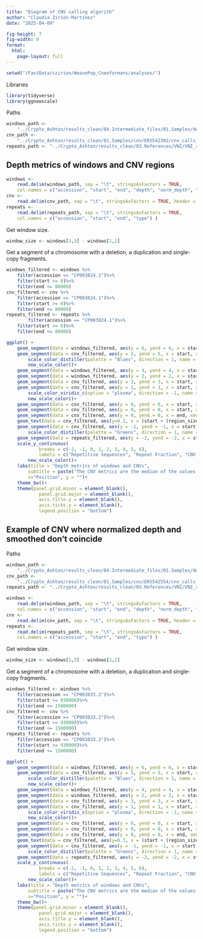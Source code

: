 ```yaml
---
title: "Diagram of CNV calling algorith"
author: "Claudia Zirión-Martínez"
date: "2025-04-09"

fig-height: 7
fig-width: 9
format: 
  html:
    page-layout: full
---
```


```r
setwd("/FastData/czirion/WeavePop_Cneoformans/analyses/")
```
Libraries
```r
library(tidyverse)
library(ggnewscale)
```
Paths
```r
windows_path <- 
    "../Crypto_Ashton/results_clean/04.Intermediate_files/01.Samples/depth_quality/ERS542302/depth_by_windows.tsv"
cnv_path <- 
    "../Crypto_Ashton/results_clean/01.Samples/cnv/ERS542302/cnv_calls.tsv"
repeats_path <- "../Crypto_Ashton/results_clean/03.References/VNI/VNI_repeats.bed"
```

## Depth metrics of windows and CNV regions
```r
windows <- 
    read.delim(windows_path, sep = "\t", stringsAsFactors = TRUE,
    col.names = c("accession", "start", "end", "depth", "norm_depth", "smooth_norm_depth"))
cnv <- 
    read.delim(cnv_path, sep = "\t", stringsAsFactors = TRUE, header = TRUE)
repeats <- 
    read.delim(repeats_path, sep = "\t", stringsAsFactors = TRUE,
    col.names = c("accession", "start", "end", "type") )
```
Get window size.
```r
window_size <- windows[1,3] - windows[1,2]
```

Get a segment of a chromosome with a deletion, a duplication and single-copy fragments.  
```r
windows_filtered <- windows %>%
    filter(accession == "CP003824.1")%>%
    filter(start >= 0)%>%
    filter(end <= 80000)
cnv_filtered <- cnv %>%
    filter(accession == "CP003824.1")%>%
    filter(start >= 0)%>%
    filter(end <= 80000)
repeats_filtered <- repeats %>%
        filter(accession == "CP003824.1")%>%
    filter(start >= 0)%>%
    filter(end <= 80000)
```

```r
ggplot() +
    geom_segment(data = windows_filtered, aes(y = 6, yend = 6, x = start, xend = end, color = depth), linewidth = 5) +
    geom_segment(data = cnv_filtered, aes(y = 5, yend = 5, x = start, xend = end, color = depth), linewidth = 5)+
        scale_color_distiller(palette = "Blues", direction = 1, name = "Depth")+
        new_scale_color()+
    geom_segment(data = windows_filtered, aes(y = 4, yend = 4, x = start, xend = end, color = norm_depth), linewidth = 5) +
    geom_segment(data = windows_filtered, aes(y = 2, yend = 2, x = start, xend = end, color = smooth_norm_depth), linewidth = 5) +
    geom_segment(data = cnv_filtered, aes(y = 3, yend = 3, x = start, xend = end, color = norm_depth), linewidth = 5) +
    geom_segment(data = cnv_filtered, aes(y = 1, yend = 1, x = start, xend = end, color = smooth_depth), linewidth = 5) +
        scale_color_viridis_c(option = "plasma", direction = -1, name = "Normalized\ndepth")+
        new_scale_color()+
    geom_segment(data = cnv_filtered, aes(y = 0, yend = 0, x = start, xend = start + window_size/2), linewidth = 5) +
    geom_segment(data = cnv_filtered, aes(y = 0, yend = 0, x = start, xend = end), linewidth = 1) +
    geom_segment(data = cnv_filtered, aes(y = 0, yend = 0, x = end, xend = end - window_size/2), linewidth = 5) +
    geom_text(data = cnv_filtered, aes(y=0.3, x = (start + (region_size/2)), label = str_to_title(cnv)))+
    geom_segment(data = cnv_filtered, aes(y = -1, yend = -1, x = start, xend = end, color = repeat_fraction), linewidth = 5)+
        scale_color_distiller(palette = "Greens", direction = 1, name = "Repeat fraction")+
    geom_segment(data = repeats_filtered, aes(y = -2, yend = -2, x = start, xend = end), linewidth = 5)+
    scale_y_continuous(
            breaks = c(-2, -1, 0, 1, 2, 3, 4, 5, 6),
            labels = c("Repetitive Sequences", "Repeat Fraction", "CNV Region", "CNV Smooth Norm Depth", "Window Smooth Norm Depth","CNV Normalized Depth", "Window Normalized Depth","CNV Depth","Window Depth"))+
        new_scale_color()+
    labs(title = "Depth metrics of windows and CNVs", 
        subtitle = paste("The CNV metrics are the median of the values of the corresponding windows in the row above them.\nThe windows were called as CNVs using the Window Smooth Norm Depth and then fused into\nthe CNV regions.\nWindow size: ", window_size),
        x="Position", y = "")+
    theme_bw()+
    theme(panel.grid.minor = element_blank(),
            panel.grid.major = element_blank(),
            axis.title.y = element_blank(),
            axis.ticks.y = element_blank(),
            legend.position = "bottom")
```

## Example of CNV where normalized depth and smoothed don't coincide

Paths
```r
windows_path <- 
    "../Crypto_Ashton/results_clean/04.Intermediate_files/01.Samples/depth_quality/ERS542554/depth_by_windows.tsv"
cnv_path <- 
    "../Crypto_Ashton/results_clean/01.Samples/cnv/ERS542554/cnv_calls.tsv"
repeats_path <- "../Crypto_Ashton/results_clean/03.References/VNI/VNI_repeats.bed"
```

```r
windows <- 
    read.delim(windows_path, sep = "\t", stringsAsFactors = TRUE,
    col.names = c("accession", "start", "end", "depth", "norm_depth", "smooth_norm_depth"))
cnv <- 
    read.delim(cnv_path, sep = "\t", stringsAsFactors = TRUE, header = TRUE)
repeats <- 
    read.delim(repeats_path, sep = "\t", stringsAsFactors = TRUE,
    col.names = c("accession", "start", "end", "type") )
```
Get window size.
```r
window_size <- windows[1,3] - windows[1,2]
```

Get a segment of a chromosome with a deletion, a duplication and single-copy fragments.  
```r
windows_filtered <- windows %>%
    filter(accession == "CP003833.2")%>%
    filter(start >= 930000)%>%
    filter(end <= 1500000)
cnv_filtered <- cnv %>%
    filter(accession == "CP003833.2")%>%
    filter(start >= 930000)%>%
    filter(end <= 1500000)
repeats_filtered <- repeats %>%
    filter(accession == "CP003833.2")%>%
    filter(start >= 930000)%>%
    filter(end <= 1500000)
```

```r
ggplot() +
    geom_segment(data = windows_filtered, aes(y = 6, yend = 6, x = start, xend = end, color = depth), linewidth = 5) +
    geom_segment(data = cnv_filtered, aes(y = 5, yend = 5, x = start, xend = end, color = depth), linewidth = 5)+
        scale_color_distiller(palette = "Blues", direction = 1, name = "Depth")+
        new_scale_color()+
    geom_segment(data = windows_filtered, aes(y = 4, yend = 4, x = start, xend = end, color = norm_depth), linewidth = 5) +
    geom_segment(data = windows_filtered, aes(y = 2, yend = 2, x = start, xend = end, color = smooth_norm_depth), linewidth = 5) +
    geom_segment(data = cnv_filtered, aes(y = 3, yend = 3, x = start, xend = end, color = norm_depth), linewidth = 5) +
    geom_segment(data = cnv_filtered, aes(y = 1, yend = 1, x = start, xend = end, color = smooth_depth), linewidth = 5) +
        scale_color_viridis_c(option = "plasma", direction = -1, name = "Normalized\ndepth")+
        new_scale_color()+
    geom_segment(data = cnv_filtered, aes(y = 0, yend = 0, x = start, xend = start + window_size/2), linewidth = 5) +
    geom_segment(data = cnv_filtered, aes(y = 0, yend = 0, x = start, xend = end), linewidth = 1) +
    geom_segment(data = cnv_filtered, aes(y = 0, yend = 0, x = end, xend = end - window_size/2), linewidth = 5) +
    geom_text(data = cnv_filtered, aes(y=0.3, x = (start + (region_size/2)), label = str_to_title(cnv)))+
    geom_segment(data = cnv_filtered, aes(y = -1, yend = -1, x = start, xend = end, color = repeat_fraction), linewidth = 5)+
        scale_color_distiller(palette = "Greens", direction = 1, name = "Repeat fraction")+
    geom_segment(data = repeats_filtered, aes(y = -2, yend = -2, x = start, xend = end), linewidth = 5)+
    scale_y_continuous(
            breaks = c(-2, -1, 0, 1, 2, 3, 4, 5, 6),
            labels = c("Repetitive Sequences", "Repeat Fraction", "CNV Region", "CNV Smooth Norm Depth", "Window Smooth Norm Depth","CNV Normalized Depth", "Window Normalized Depth","CNV Depth","Window Depth"))+
        new_scale_color()+
    labs(title = "Depth metrics of windows and CNVs", 
        subtitle = paste("The CNV metrics are the median of the values of the corresponding windows in the row above them.\nThe windows were called as CNVs using the Window Smooth Norm Depth and then fused into\nthe CNV regions.\nWindow size: ", window_size),
        x="Position", y = "")+
    theme_bw()+
    theme(panel.grid.minor = element_blank(),
            panel.grid.major = element_blank(),
            axis.title.y = element_blank(),
            axis.ticks.y = element_blank(),
            legend.position = "bottom")
```
